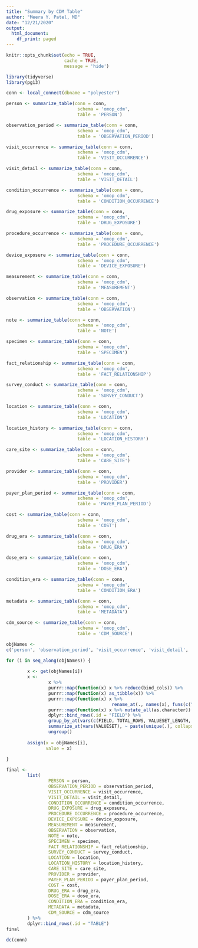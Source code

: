 ```yaml
---
title: "Summary by CDM Table"
author: "Meera Y. Patel, MD"
date: "12/21/2020"
output:
  html_document: 
    df_print: paged
---
```


```r
knitr::opts_chunk$set(echo = TRUE,
                      cache = TRUE,
                      message = 'hide')
```

```r
library(tidyverse)
library(pg13)
```

```r
conn <- local_connect(dbname = "polyester")
```

```r
person <- summarize_table(conn = conn,
                           schema = 'omop_cdm',
                           table = 'PERSON')

observation_period <- summarize_table(conn = conn,
                           schema = 'omop_cdm',
                           table = 'OBSERVATION_PERIOD')

visit_occurrence <- summarize_table(conn = conn,
                           schema = 'omop_cdm',
                           table = 'VISIT_OCCURRENCE')

visit_detail <- summarize_table(conn = conn,
                           schema = 'omop_cdm',
                           table = 'VISIT_DETAIL')

condition_occurrence <- summarize_table(conn = conn,
                           schema = 'omop_cdm',
                           table = 'CONDITION_OCCURRENCE')

drug_exposure <- summarize_table(conn = conn,
                           schema = 'omop_cdm',
                           table = 'DRUG_EXPOSURE')

procedure_occurrence <- summarize_table(conn = conn,
                           schema = 'omop_cdm',
                           table = 'PROCEDURE_OCCURRENCE')

device_exposure <- summarize_table(conn = conn,
                           schema = 'omop_cdm',
                           table = 'DEVICE_EXPOSURE')

measurement <- summarize_table(conn = conn,
                           schema = 'omop_cdm',
                           table = 'MEASUREMENT')

observation <- summarize_table(conn = conn,
                           schema = 'omop_cdm',
                           table = 'OBSERVATION')

note <- summarize_table(conn = conn,
                           schema = 'omop_cdm',
                           table = 'NOTE')

specimen <- summarize_table(conn = conn,
                           schema = 'omop_cdm',
                           table = 'SPECIMEN')

fact_relationship <- summarize_table(conn = conn,
                           schema = 'omop_cdm',
                           table = 'FACT_RELATIONSHIP')

survey_conduct <- summarize_table(conn = conn,
                           schema = 'omop_cdm',
                           table = 'SURVEY_CONDUCT')

location <- summarize_table(conn = conn,
                           schema = 'omop_cdm',
                           table = 'LOCATION')

location_history <- summarize_table(conn = conn,
                           schema = 'omop_cdm',
                           table = 'LOCATION_HISTORY')

care_site <- summarize_table(conn = conn,
                           schema = 'omop_cdm',
                           table = 'CARE_SITE')

provider <- summarize_table(conn = conn,
                           schema = 'omop_cdm',
                           table = 'PROVIDER')

payer_plan_period <- summarize_table(conn = conn,
                           schema = 'omop_cdm',
                           table = 'PAYER_PLAN_PERIOD')

cost <- summarize_table(conn = conn,
                           schema = 'omop_cdm',
                           table = 'COST')

drug_era <- summarize_table(conn = conn,
                           schema = 'omop_cdm',
                           table = 'DRUG_ERA')

dose_era <- summarize_table(conn = conn,
                           schema = 'omop_cdm',
                           table = 'DOSE_ERA')

condition_era <- summarize_table(conn = conn,
                           schema = 'omop_cdm',
                           table = 'CONDITION_ERA')

metadata <- summarize_table(conn = conn,
                           schema = 'omop_cdm',
                           table = 'METADATA')

cdm_source <- summarize_table(conn = conn,
                           schema = 'omop_cdm',
                           table = 'CDM_SOURCE')
```

```r
objNames <-
c('person', 'observation_period', 'visit_occurrence', 'visit_detail', 'condition_occurrence', 'drug_exposure', 'procedure_occurrence', 'device_exposure', 'measurement', 'observation', 'note', 'specimen', 'fact_relationship', 'survey_conduct', 'location', 'location_history', 'care_site', 'provider', 'payer_plan_period', 'cost', 'drug_era', 'dose_era', 'condition_era', 'metadata', 'cdm_source')

for (i in seq_along(objNames)) {
        
        x <- get(objNames[i])
        x <-
                x %>%
                purrr::map(function(x) x %>% reduce(bind_cols)) %>%
                purrr::map(function(x) as_tibble(x)) %>%
                purrr::map(function(x) x %>% 
                                        rename_at(., names(x), funs(c("TOTAL_ROWS", "VALUESET_LENGTH", "VALUESET", "NULL_COUNT")))) %>%
                purrr::map(function(x) x %>% mutate_all(as.character)) %>%
                dplyr::bind_rows(.id = "FIELD") %>%
                group_by_at(vars(c(FIELD, TOTAL_ROWS, VALUESET_LENGTH, NULL_COUNT))) %>%
                summarize_at(vars(VALUESET), ~ paste(unique(.), collapse = "|")) %>%
                ungroup()
        
        assign(x = objNames[i],
               value = x)
        
}
```

```r
final <- 
        list(
                PERSON = person,
                OBSERVATION_PERIOD = observation_period,
                VISIT_OCCURRENCE = visit_occurrence,
                VISIT_DETAIL = visit_detail,
                CONDITION_OCCURRENCE = condition_occurrence,
                DRUG_EXPOSURE = drug_exposure,
                PROCEDURE_OCCURRENCE = procedure_occurrence,
                DEVICE_EXPOSURE = device_exposure,
                MEASUREMENT = measurement,
                OBSERVATION = observation,
                NOTE = note,
                SPECIMEN = specimen,
                FACT_RELATIONSHIP = fact_relationship,
                SURVEY_CONDUCT = survey_conduct,
                LOCATION = location,
                LOCATION_HISTORY = location_history,
                CARE_SITE = care_site,
                PROVIDER = provider,
                PAYER_PLAN_PERIOD = payer_plan_period,
                COST = cost,
                DRUG_ERA = drug_era,
                DOSE_ERA = dose_era,
                CONDITION_ERA = condition_era,
                METADATA = metadata,
                CDM_SOURCE = cdm_source
        ) %>%
        dplyr::bind_rows(.id = "TABLE")
final
```


```r
dc(conn)
```
